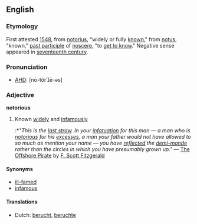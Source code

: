 ==English==
===Etymology===
First attested [[w:1548|1548]], from {{ML.}} [[notorius]], "widely or fully [[known]]," from {{L.}} [[notus ]], "known," [[past participle]] of [[noscere]], "to [[get to know]]." Negative sense appeared in [[w:seventeenth century|seventeenth century]].
===Pronunciation===
*[[AHD]]: [nō-tôrē-əs]

===Adjective===
'''notorious'''

#Known [[widely]] and [[infamously]]
#:*''"This is the [[last straw]]. In your [[infatuation]] for this man — a man who is [[notorious]] for his [[excess]]es, a man your father would not have allowed to so much as mention your name — you have [[reflec]]ted the [[demimonde|demi-monde]] rather than the circles in which you have presumably grown up."'' &mdash; [[w:The Offshore Pirate|The Offshore Pirate]] by [[w:F. Scott Fitzgerald|F. Scott Fitzgerald]]

====Synonyms====
*[[ill-famed]]
*[[infamous]]

====Translations====
*Dutch: [[berucht]], [[beruchte]]